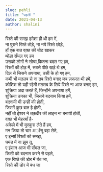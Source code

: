 ```yaml
---
slug: pehli
title: "पहली "
date: 2021-04-13
author: shalini
---
```

रिश्ते की समझ हमेशा ही थी हम में,\
ना पुराने रिश्ते तोड़े, ना नये रिश्ते छोड़े,\
हॉं  एक बात वक़्त की चोट खाकर\
थोड़ा सँभल गए हम \
उसको लोगों ने सोचा,कितना  बदल गए हम,\
रिश्तों की होड़ में, सबसे पीछे खड़े थे हम,\
दिल से जिसने अपनाया, उसी के हो गए हम,\
कभी भी मतलब से ना तब रिश्ते बनाए जब ज़रूरत थी हमें, \
कोशिश तो यही रहेगी मतलब के लिये रिश्ते ना आज बनाए हम,\
शुक्रिया अदा करते हैं, जिन्होंने अपनाया हमें,\
शुक्रिया उनका भी, जिसने बदनाम किया हमें,\
बदनामी भी उन्हीं की होती,\
जिसमें कुछ बात है होती,\
नहीं तो ईश्वर ने तक़दीर की लाइन ना बनायी होती,\
वक़्त भी मेहरबाँ है-\
अकेले में भी मुस्कुरा लेते हैं हम,\
मन किया तो चार अॉंसू बहा लेते,\
ए इन्सॉ रिश्तों को समझ,\
घमंड में ना झूम तू, \
ए इंसान आज भी सँभल जा,\
किसी को बदनाम करने से पहले,\
एक रिश्ते की डोर में बंध जा,\
रिश्ते की डोर में बंध जा